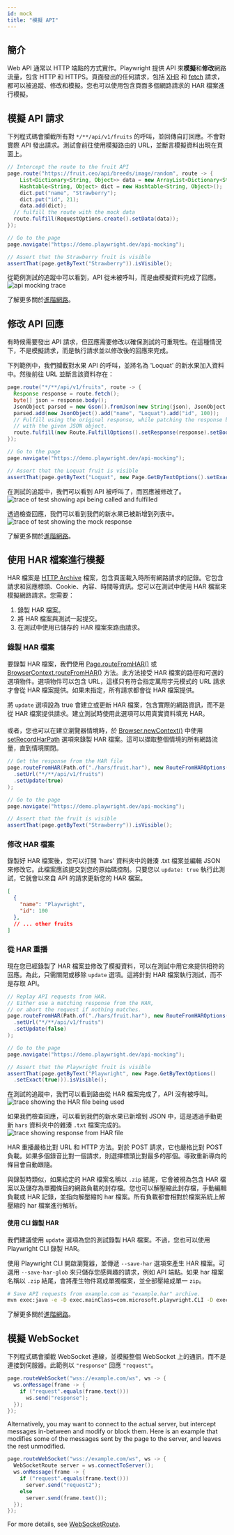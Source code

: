```yaml
---
id: mock
title: "模擬 API"
---
```


## 簡介

Web API 通常以 HTTP 端點的方式實作。Playwright 提供 API 來**模擬**和**修改**網路流量，包含 HTTP 和 HTTPS。頁面發出的任何請求，包括 [XHR](https://developer.mozilla.org/en-US/docs/Web/API/XMLHttpRequest) 和 [fetch](https://developer.mozilla.org/en-US/docs/Web/API/Fetch_API) 請求，都可以被追蹤、修改和模擬。您也可以使用包含頁面多個網路請求的 HAR 檔案進行模擬。

## 模擬 API 請求

下列程式碼會攔截所有對 `*/**/api/v1/fruits` 的呼叫，並回傳自訂回應。不會對實際 API 發出請求。測試會前往使用模擬路由的 URL，並斷言模擬資料出現在頁面上。

```java
// Intercept the route to the fruit API
page.route("https://fruit.ceo/api/breeds/image/random", route -> {
    List<Dictionary<String, Object>> data = new ArrayList<Dictionary<String, Object>>();
    Hashtable<String, Object> dict = new Hashtable<String, Object>();
    dict.put("name", "Strawberry");
    dict.put("id", 21);
    data.add(dict);
  // fulfill the route with the mock data
  route.fulfill(RequestOptions.create().setData(data));
});

// Go to the page
page.navigate("https://demo.playwright.dev/api-mocking");

// Assert that the Strawberry fruit is visible
assertThat(page.getByText("Strawberry")).isVisible();
```

從範例測試的追蹤中可以看到，API 從未被呼叫，而是由模擬資料完成了回應。![api mocking trace](https://github.com/microsoft/playwright/assets/13063165/3dc14cbf-c100-4efc-ac21-d7b52d698b53)

了解更多關於[進階網路](./network.mdx)。

## 修改 API 回應

有時候需要發出 API 請求，但回應需要修改以確保測試的可重現性。在這種情況下，不是模擬請求，而是執行請求並以修改後的回應來完成。

下列範例中，我們攔截對水果 API 的呼叫，並將名為 'Loquat' 的新水果加入資料中。然後前往 URL 並斷言該資料存在：

```java
page.route("*/**/api/v1/fruits", route -> {
  Response response = route.fetch();
  byte[] json = response.body();
  JsonObject parsed = new Gson().fromJson(new String(json), JsonObject.class);
  parsed.add(new JsonObject().add("name", "Loquat").add("id", 100));
  // Fulfill using the original response, while patching the response body
  // with the given JSON object.
  route.fulfill(new Route.FulfillOptions().setResponse(response).setBody(parsed.toString()));
});

// Go to the page
page.navigate("https://demo.playwright.dev/api-mocking");

// Assert that the Loquat fruit is visible
assertThat(page.getByText("Loquat", new Page.GetByTextOptions().setExact(true))).isVisible();
```

在測試的追蹤中，我們可以看到 API 被呼叫了，而回應被修改了。![trace of test showing api being called and fulfilled](https://github.com/microsoft/playwright/assets/13063165/8b8dd82d-1b3e-428e-871b-840581fed439)

透過檢查回應，我們可以看到我們的新水果已被新增到列表中。![trace of test showing the mock response](https://github.com/microsoft/playwright/assets/13063165/03e6c87c-4ecc-47e8-9ca0-30fface25e9d)

了解更多關於[進階網路](./network.mdx)。

## 使用 HAR 檔案進行模擬

HAR 檔案是 [HTTP Archive](http://www.softwareishard.com/blog/har-12-spec/) 檔案，包含頁面載入時所有網路請求的記錄。它包含請求和回應標頭、Cookie、內容、時間等資訊。您可以在測試中使用 HAR 檔案來模擬網路請求。您需要：
1. 錄製 HAR 檔案。
1. 將 HAR 檔案與測試一起提交。
1. 在測試中使用已儲存的 HAR 檔案來路由請求。

### 錄製 HAR 檔案

要錄製 HAR 檔案，我們使用 [Page.routeFromHAR()](/api/class-page.mdx#page-route-from-har) 或 [BrowserContext.routeFromHAR()](/api/class-browsercontext.mdx#browser-context-route-from-har) 方法。此方法接受 HAR 檔案的路徑和可選的選項物件。選項物件可以包含 URL，這樣只有符合指定萬用字元模式的 URL 請求才會從 HAR 檔案提供。如果未指定，所有請求都會從 HAR 檔案提供。

將 `update` 選項設為 true 會建立或更新 HAR 檔案，包含實際的網路資訊，而不是從 HAR 檔案提供請求。建立測試時使用此選項可以用真實資料填充 HAR。

#### 
或者，您也可以在建立瀏覽器情境時，於 [Browser.newContext()](/api/class-browser.mdx#browser-new-context) 中使用 [setRecordHarPath](/api/class-browser.mdx#browser-new-context-option-record-har-path) 選項來錄製 HAR 檔案。這可以擷取整個情境的所有網路流量，直到情境關閉。

```java
// Get the response from the HAR file
page.routeFromHAR(Path.of("./hars/fruit.har"), new RouteFromHAROptions()
  .setUrl("*/**/api/v1/fruits")
  .setUpdate(true)
);

// Go to the page
page.navigate("https://demo.playwright.dev/api-mocking");

// Assert that the fruit is visible
assertThat(page.getByText("Strawberry")).isVisible();
```

### 修改 HAR 檔案

錄製好 HAR 檔案後，您可以打開 'hars' 資料夾中的雜湊 .txt 檔案並編輯 JSON 來修改它。此檔案應該提交到您的原始碼控制。只要您以 `update: true` 執行此測試，它就會以來自 API 的請求更新您的 HAR 檔案。

```json
[
  {
    "name": "Playwright",
    "id": 100
  },
  // ... other fruits
]
```

### 從 HAR 重播

現在您已經錄製了 HAR 檔案並修改了模擬資料，可以在測試中用它來提供相符的回應。為此，只需關閉或移除 `update` 選項。這將針對 HAR 檔案執行測試，而不是存取 API。

```java
// Replay API requests from HAR.
// Either use a matching response from the HAR,
// or abort the request if nothing matches.
page.routeFromHAR(Path.of("./hars/fruit.har"), new RouteFromHAROptions()
  .setUrl("*/**/api/v1/fruits")
  .setUpdate(false)
);

// Go to the page
page.navigate("https://demo.playwright.dev/api-mocking");

// Assert that the Playwright fruit is visible
assertThat(page.getByText("Playwright", new Page.GetByTextOptions()
  .setExact(true))).isVisible();
```

在測試的追蹤中，我們可以看到路由從 HAR 檔案完成了，API 沒有被呼叫。![trace showing the HAR file being used](https://github.com/microsoft/playwright/assets/13063165/1bd7ab66-ea4f-43c2-a4e5-ca17d4837ff1)

如果我們檢查回應，可以看到我們的新水果已新增到 JSON 中，這是透過手動更新 `hars` 資料夾中的雜湊 `.txt` 檔案完成的。![trace showing response from HAR file](https://github.com/microsoft/playwright/assets/13063165/db3117fc-7b02-4973-9a51-29e213261a6a)

HAR 重播嚴格比對 URL 和 HTTP 方法。對於 POST 請求，它也嚴格比對 POST 負載。如果多個錄音比對一個請求，則選擇標頭比對最多的那個。導致重新導向的條目會自動跟隨。

與錄製時類似，如果給定的 HAR 檔案名稱以 `.zip` 結尾，它會被視為包含 HAR 檔案以及儲存為單獨條目的網路負載的封存檔。您也可以解壓縮此封存檔，手動編輯負載或 HAR 記錄，並指向解壓縮的 har 檔案。所有負載都會相對於檔案系統上解壓縮的 har 檔案進行解析。

#### 使用 CLI 錄製 HAR

我們建議使用 `update` 選項為您的測試錄製 HAR 檔案。不過，您也可以使用 Playwright CLI 錄製 HAR。

使用 Playwright CLI 開啟瀏覽器，並傳遞 `--save-har` 選項來產生 HAR 檔案。可選用 `--save-har-glob` 來只儲存您感興趣的請求，例如 API 端點。如果 har 檔案名稱以 `.zip` 結尾，會將產生物件寫成單獨檔案，並全部壓縮成單一 `zip`。

```bash
# Save API requests from example.com as "example.har" archive.
mvn exec:java -e -D exec.mainClass=com.microsoft.playwright.CLI -D exec.args="open --save-har=example.har --save-har-glob='**/api/**' https://example.com"
```

了解更多關於[進階網路](./network.mdx)。

## 模擬 WebSocket

下列程式碼會攔截 WebSocket 連線，並模擬整個 WebSocket 上的通訊，而不是連接到伺服器。此範例以 `"response"` 回應 `"request"`。

```java
page.routeWebSocket("wss://example.com/ws", ws -> {
  ws.onMessage(frame -> {
    if ("request".equals(frame.text()))
      ws.send("response");
  });
});
```

Alternatively, you may want to connect to the actual server, but intercept messages in-between and modify or block them. Here is an example that modifies some of the messages sent by the page to the server, and leaves the rest unmodified.

```java
page.routeWebSocket("wss://example.com/ws", ws -> {
  WebSocketRoute server = ws.connectToServer();
  ws.onMessage(frame -> {
    if ("request".equals(frame.text()))
      server.send("request2");
    else
      server.send(frame.text());
  });
});
```

For more details, see [WebSocketRoute].


[APIRequest]: /api/class-apirequest.mdx "APIRequest"
[APIRequestContext]: /api/class-apirequestcontext.mdx "APIRequestContext"
[APIResponse]: /api/class-apiresponse.mdx "APIResponse"
[APIResponseAssertions]: /api/class-apiresponseassertions.mdx "APIResponseAssertions"
[Browser]: /api/class-browser.mdx "Browser"
[BrowserContext]: /api/class-browsercontext.mdx "BrowserContext"
[BrowserType]: /api/class-browsertype.mdx "BrowserType"
[CDPSession]: /api/class-cdpsession.mdx "CDPSession"
[Clock]: /api/class-clock.mdx "Clock"
[ConsoleMessage]: /api/class-consolemessage.mdx "ConsoleMessage"
[Dialog]: /api/class-dialog.mdx "Dialog"
[Download]: /api/class-download.mdx "Download"
[ElementHandle]: /api/class-elementhandle.mdx "ElementHandle"
[FileChooser]: /api/class-filechooser.mdx "FileChooser"
[FormData]: /api/class-formdata.mdx "FormData"
[Frame]: /api/class-frame.mdx "Frame"
[FrameLocator]: /api/class-framelocator.mdx "FrameLocator"
[JSHandle]: /api/class-jshandle.mdx "JSHandle"
[Keyboard]: /api/class-keyboard.mdx "Keyboard"
[Locator]: /api/class-locator.mdx "Locator"
[LocatorAssertions]: /api/class-locatorassertions.mdx "LocatorAssertions"
[Mouse]: /api/class-mouse.mdx "Mouse"
[Page]: /api/class-page.mdx "Page"
[PageAssertions]: /api/class-pageassertions.mdx "PageAssertions"
[Playwright]: /api/class-playwright.mdx "Playwright"
[PlaywrightAssertions]: /api/class-playwrightassertions.mdx "PlaywrightAssertions"
[PlaywrightException]: /api/class-playwrightexception.mdx "PlaywrightException"
[Request]: /api/class-request.mdx "Request"
[RequestOptions]: /api/class-requestoptions.mdx "RequestOptions"
[Response]: /api/class-response.mdx "Response"
[Route]: /api/class-route.mdx "Route"
[Selectors]: /api/class-selectors.mdx "Selectors"
[TimeoutError]: /api/class-timeouterror.mdx "TimeoutError"
[Touchscreen]: /api/class-touchscreen.mdx "Touchscreen"
[Tracing]: /api/class-tracing.mdx "Tracing"
[Video]: /api/class-video.mdx "Video"
[WebError]: /api/class-weberror.mdx "WebError"
[WebSocket]: /api/class-websocket.mdx "WebSocket"
[WebSocketFrame]: /api/class-websocketframe.mdx "WebSocketFrame"
[WebSocketRoute]: /api/class-websocketroute.mdx "WebSocketRoute"
[Worker]: /api/class-worker.mdx "Worker"
[Element]: https://developer.mozilla.org/en-US/docs/Web/API/element "Element"
[EvaluationArgument]: /evaluating.mdx#evaluation-argument "EvaluationArgument"
[Promise]: https://developer.mozilla.org/en-US/docs/Web/JavaScript/Reference/Global_Objects/Promise "Promise"
[iterator]: https://developer.mozilla.org/en-US/docs/Web/JavaScript/Reference/Iteration_protocols "Iterator"
[origin]: https://developer.mozilla.org/en-US/docs/Glossary/Origin "Origin"
[selector]: https://developer.mozilla.org/en-US/docs/Web/CSS/CSS_Selectors "selector"
[Serializable]: https://developer.mozilla.org/en-US/docs/Web/JavaScript/Reference/Global_Objects/JSON/stringify#Description "Serializable"
[UIEvent.detail]: https://developer.mozilla.org/en-US/docs/Web/API/UIEvent/detail "UIEvent.detail"
[UnixTime]: https://en.wikipedia.org/wiki/Unix_time "Unix Time"
[xpath]: https://developer.mozilla.org/en-US/docs/Web/XPath "xpath"

[boolean]: https://docs.oracle.com/javase/tutorial/java/nutsandbolts/datatypes.html "boolean"
[byte&#91;&#93;]: https://docs.oracle.com/javase/tutorial/java/nutsandbolts/datatypes.html "byte[]"
[Consumer]: https://docs.oracle.com/javase/8/docs/api/java/util/function/Consumer.html "Consumer"
[Date]: https://docs.oracle.com/javase/8/docs/api/java/util/Date.html "Date"
[double]: https://docs.oracle.com/javase/tutorial/java/nutsandbolts/datatypes.html "double"
[InputStream]: https://docs.oracle.com/javase/8/docs/api/java/io/InputStream.html "InputStream"
[int]: https://docs.oracle.com/javase/tutorial/java/nutsandbolts/datatypes.html "int"
[long]: https://docs.oracle.com/javase/tutorial/java/nutsandbolts/datatypes.html "long"
[JsonObject]: https://www.javadoc.io/doc/com.google.code.gson/gson/latest/com.google.gson/com/google/gson/JsonObject.html "JsonObject"
[List]: https://docs.oracle.com/javase/8/docs/api/java/util/List.html "List"
[Map]: https://docs.oracle.com/javase/8/docs/api/java/util/Map.html "Map"
[null]: https://docs.oracle.com/javase/specs/jls/se8/html/jls-3.html#jls-3.10.7 "null"
[Object]: https://docs.oracle.com/javase/8/docs/api/java/lang/Object.html "Object"
[Path]: https://docs.oracle.com/javase/8/docs/api/java/nio/file/Path.html "Path"
[Pattern]: https://docs.oracle.com/javase/8/docs/api/java/util/regex/Pattern.html "Pattern"
[Predicate]: https://docs.oracle.com/javase/8/docs/api/java/util/function/Predicate.html "Predicate"
[void]: https://docs.oracle.com/javase/tutorial/java/javaOO/methods.html "void"
[Runnable]: https://docs.oracle.com/javase/8/docs/api/java/lang/Runnable.html "Runnable"
[RuntimeException]: https://docs.oracle.com/javase/8/docs/api/java/lang/RuntimeException.html "RuntimeException"
[String]: https://docs.oracle.com/javase/8/docs/api/java/lang/String.html "String"

[all available image tags]: https://mcr.microsoft.com/en-us/product/playwright/java/about "all available image tags"
[Microsoft Artifact Registry]: https://mcr.microsoft.com/en-us/product/playwright/java/about "Microsoft Artifact Registry"
[Dockerfile.noble]: https://github.com/microsoft/playwright-java/blob/main/utils/docker/Dockerfile.noble "Dockerfile.noble"
